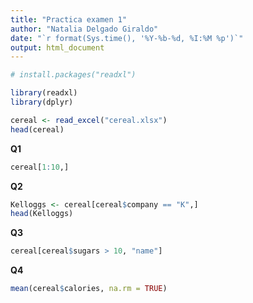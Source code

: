 ```yaml
---
title: "Practica examen 1"
author: "Natalia Delgado Giraldo"
date: "`r format(Sys.time(), '%Y-%b-%d, %I:%M %p')`"
output: html_document
---
```

```r
# install.packages("readxl")

library(readxl)
library(dplyr)
```

```r
cereal <- read_excel("cereal.xlsx")
head(cereal)
```
**Q1**
```r
cereal[1:10,]
```

**Q2**
```r
Kelloggs <- cereal[cereal$company == "K",]
head(Kelloggs)
```

**Q3**
```r
cereal[cereal$sugars > 10, "name"] 
```


**Q4**
```r

mean(cereal$calories, na.rm = TRUE)

```



